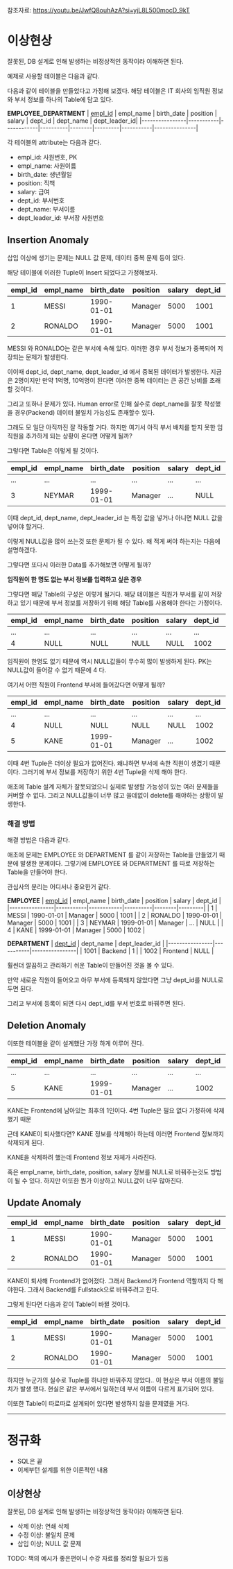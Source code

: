 참조자료: https://youtu.be/JwfQ8ouhAzA?si=yjL8L500mocD_9kT

# 이상현상
잘못된, DB 설계로 인해 발생하는 비정상적인 동작이라 이해하면 된다.

예제로 사용할 테이블은 다음과 같다.

다음과 같이 테이블을 만들었다고 가정해 보겠다. 해당 테이블은 IT 회사의 임직원 정보와 부서 정보를 하나의 Table에 담고 있다.

**EMPLOYEE_DEPARTMENT**
| <U>empl_id</U> | empl_name | birth_date | position | salary | dept_id | dept_name | dept_leader_id|
|----------------|-----------|------------|----------|--------|---------|-----------|---------------|

각 테이블의 attribute는 다음과 같다.
* empl_id: 사원번호, PK
* empl_name: 사원이름
* birth_date: 생년월일
* position: 직책
* salary: 급여
* dept_id: 부서번호
* dept_name: 부서이름
* dept_leader_id: 부서장 사원번호

## Insertion Anomaly
삽입 이상에 생기는 문제는 NULL 값 문제, 데이터 중복 문제 등이 있다.

해당 테이블에 이러한 Tuple이 Insert 되었다고 가정해보자.

| empl_id | empl_name | birth_date | position | salary | dept_id | dept_name | dept_leader_id|
|---------|-----------|------------|----------|--------|---------|-----------|---------------|
| 1       | MESSI     | 1990-01-01 | Manager  | 5000   | 1001    | Backend   | 1             |
| 2       | RONALDO   | 1990-01-01 | Manager  | 5000   | 1001    | Backend   | 1             |

MESSI 와 RONALDO는 같은 부서에 속해 있다. 이러한 경우 부서 정보가 중복되어 저장되는 문제가 발생한다.

이이때 dept_id, dept_name, dept_leader_id 에서 중복된 데이터가 발생한다. 지금은 2명이지만 만약 1억명, 10억명이 된다면 이러한 중복 데이터는 큰 공간 낭비를 초래할 것이다.

그리고 또하나 문제가 있다. Human error로 인해 실수로 dept_name을 잘못 작성했을 경우(Packend) 데이터 불일치 가능성도 존재할수 있다.

그래도 모 일단 아직까진 잘 작동할 거다. 하지만 여기서 <R>아직 부서 배치를 받지 못한 임직원을 추가하게 되는 상황이 온다면 어떻게 될까?</R>

그렇다면 Table은 이렇게 될 것이다.

| empl_id | empl_name | birth_date | position | salary | dept_id | dept_name | dept_leader_id|
|---------|-----------|------------|----------|--------|---------|-----------|---------------|
| ...     | ...       | ...        | ...      | ...    | ...     | ...       | ...           |
| 3       | NEYMAR    | 1999-01-01 | Manager  | ...    | NULL    | NULL      | NULL          |

이때 dept_id, dept_name, dept_leader_id 는 특정 값을 넣거나 아니면 NULL 값을 넣어야 할거다.

이렇게 NULL값을 많이 쓰는것 또한 문제가 될 수 있다. 왜 적게 써야 하는지는 다음에 설명하겠다.

그렇다면 또다시 이러한 Data를 추가해보면 어떻게 될까?

<B>임직원이 한 명도 없는 부서 정보를 입력하고 싶은 경우</B>

그렇다면 해당 Table의 구성은 이렇게 될거다. 해당 테이블은 직원가 부서를 같이 저장하고 있기 때문에 부서 정보를 저장하기 위해 해당 Table를 사용해야 한다는 가정이다.

| empl_id | empl_name | birth_date | position | salary | dept_id | dept_name | dept_leader_id|
|---------|-----------|------------|----------|--------|---------|-----------|---------------|
| ...     | ...       | ...        | ...      | ...    | ...     | ...       | ...           |
| 4       | NULL      | NULL       | NULL     | NULL   | 1002    | Frontend  | NULL          |

임직원이 한명도 없기 때문에 역시 NULL값들이 무수히 많이 발생하게 된다. PK는 NULL값이 들어갈 수 없기 때문에 4 다.


여기서 어떤 직원이 Frontend 부서에 들어갔다면 어떻게 될까?

| empl_id | empl_name | birth_date | position | salary | dept_id | dept_name | dept_leader_id|
|---------|-----------|------------|----------|--------|---------|-----------|---------------|
| ...     | ...       | ...        | ...      | ...    | ...     | ...       | ...           |
| 4       | NULL      | NULL       | NULL     | NULL   | 1002    | Frontend  | NULL          |
| 5       | KANE      | 1999-01-01 | Manager  | ...    | 1002    | Frontend  | 5             |

이때 4번 Tuple은 더이상 필요가 없어진다. 왜냐하면 부서에 속한 직원이 생겼기 때문이다. 그러기에 부서 정보를 저장하기 위한 4번 Tuple을 삭제 해야 한다.

애초에 Table 설계 자체가 잘못되었으니 실제로 발생할 가능성이 있는 여러 문제들을 커버할 수 없다. 그리고 NULL값들이 너무 많고 쓸데없이 delete를 해야하는 상황이 발생한다.

### 해결 방법
해결 방법은 다음과 같다.

애초에 문제는 EMPLOYEE 와 DEPARTMENT 를 같이 저장하는 Table을 만들었기 때문에 발생한 문제이다. 그렇기에 EMPLOYEE 와 DEPARTMENT 를 따로 저장하는 Table을 만들어야 한다.

관심사의 분리는 어디서나 중요한거 같다.

**EMPLOYEE**
| <U>empl_id</U> | empl_name | birth_date | position | salary | dept_id |
|----------------|-----------|------------|----------|--------|---------|
| 1              | MESSI     | 1990-01-01 | Manager  | 5000   | 1001    |
| 2              | RONALDO   | 1990-01-01 | Manager  | 5000   | 1001    |
| 3              | NEYMAR    | 1999-01-01 | Manager  | ...    | NULL    |
| 4              | KANE      | 1999-01-01 | Manager  | 5000   | 1002    |

**DEPARTMENT**
| <U>dept_id</U> | dept_name | dept_leader_id |
|----------------|-----------|----------------|
| 1001           | Backend   | 1              |
| 1002           | Frontend  | NULL           |

훨씬더 깔끔하고 관리하기 쉬운 Table이 만들어진 것을 볼 수 있다.

만약 새로운 직원이 들어오고 아무 부서에 등록돼지 않았다면 그냥 dept_id를 NULL로 두면 된다.

그리고 부서에 등록이 되면 다시 dept_id를 부서 번호로 바꿔주면 된다.


## Deletion Anomaly
이또한 테이블을 같이 설계했단 가정 하게 이루어 진다.

| empl_id | empl_name | birth_date | position | salary | dept_id | dept_name | dept_leader_id|
|---------|-----------|------------|----------|--------|---------|-----------|---------------|
| ...     | ...       | ...        | ...      | ...    | ...     | ...       | ...           |
| 5       | KANE      | 1999-01-01 | Manager  | ...    | 1002    | Frontend  | 5             |

KANE는 Frontend에 남아있는 최후의 1인이다. 4번 Tuple은 필요 없다 가정하에 삭제했기 때문

근데 KANE이 퇴사했다면? KANE 정보를 삭제해야 하는데 이러면 Frontend 정보까지 삭제되게 된다.

KANE을 삭제하려 했는데 Frontend 정보 자체가 사라진다.

혹은 empl_name, birth_date, position, salary 정보를 NULL로 바꿔주는것도 방법이 될 수 있다. 하지만 이또한 뭔가 이상하고 NULL값이 너무 많아진다.


## Update Anomaly
| empl_id | empl_name | birth_date | position | salary | dept_id | dept_name | dept_leader_id|
|---------|-----------|------------|----------|--------|---------|-----------|---------------|
| 1       | MESSI     | 1990-01-01 | Manager  | 5000   | 1001    | Backend   | 1             |
| 2       | RONALDO   | 1990-01-01 | Manager  | 5000   | 1001    | Backend   | 1             |

KANE이 퇴사해 Frontend가 없어졌다. 그래서 Backend가 Frontend 역할까지 다 해야한다. 그래서 Backend를 Fullstack으로 바꿔주려고 한다.

그렇게 된다면 다음과 같이 Table이 바뀔 것이다.

| empl_id | empl_name | birth_date | position | salary | dept_id | dept_name | dept_leader_id|
|---------|-----------|------------|----------|--------|---------|-----------|---------------|
| 1       | MESSI     | 1990-01-01 | Manager  | 5000   | 1001    | Fullstack | 1             |
| 2       | RONALDO   | 1990-01-01 | Manager  | 5000   | 1001    | Backend   | 1             |

하지만 누군가의 실수로 Tuple를 하나만 바꿔주지 않았다.. 이 현상은 부서 이름의 불일치가 발생 했다. 현실은 같은 부서에서 일하는데 부서 이름이 다르게 표기되어 있다.

이또한 Table이 따로따로 설계되어 있다면 발생하지 않을 문제였을 거다.

***

# 정규화
* SQL은 끝
* 이제부턴 설계를 위한 이론적인 내용

## 이상현상
잘못된, DB 설계로 인해 발생하는 비정상적인 동작이라 이해하면 된다.

* 삭제 이상: 연쇄 삭제
* 수정 이상: 불일치 문제
* 삽입 이상; NULL 값 문제

TODO: 책의 예시가 좋은편이니 수강 자료를 정리할 필요가 있음